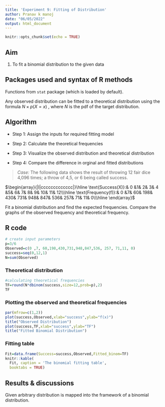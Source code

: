 ---
title: 'Experiment 9: Fitting of Distribution'
author: Pranav k manoj 
date: "06/05/2022"
output: html_document
---

```{r setup, include=FALSE}
knitr::opts_chunk$set(echo = TRUE)
```

## Aim

1. To fit a binomial distribution to the given data

## Packages used and syntax of R methods

Functions from `stat` package (which is loaded by default). 

Any observed distribution can be fitted to a theoretical distribution using the formula $N\times p(X=x)$  , where $N$ is the pdf of the target distribution.

## Algorithm

* Step 1: Assign the inputs for required fitting model

* Step 2: Calculate the theoretical frequencies

* Step 3: Visualize the observed distribution and theoretical distribution

* Step 4: Compare the difference in orginal and fitted distributions


>*Case:* The following data shows the result of throwing 12 fair dice 4,096 times; a throw of 4,5, or 6 being called success.

$\begin{array}{|l|ccccccccccccc|}\hline \text{Success(X)}:& 0 &1& 2& 3& 4 &5& 6& 7& 8& 9& 10& 11& 12\\\hline \text{Frequency(f)}:& 0 &7& 60& 198& 430& 731& 948& 847& 536& 257& 71& 11& 0\\\hline \end{array}$

Fit a binomial distribution and find the expected frequencies. Compare the graphs of the observed frequency and theoretical frequency.


## R code

```{r}
# create input parameters
p=3/6
Observed=c(0 ,7, 60,198,430,731,948,847,536, 257, 71,11, 0)
success=seq(0,12,1)
N=sum(Observed)
```
### Theoretical distribution

```{r}
#calculating theoretical frequencies
TF=round(N*dbinom(success,size=12,prob=p),2)
TF
```
### Plotting the observed and theoretical frequencies
```{r}
par(mfrow=c(1,2))
plot(success,Observed,xlab="success",ylab="f(x)")
title("Observed Distribution")
plot(success,TF,xlab="success",ylab="TF")
title("Fitted Binomial Distribution")

```

### Fitting table

```{r}
Fit=data.frame(Success=success,Observed,Fitted_binom=TF)
knitr::kable(
  Fit, caption = 'The binomial fitting table',
  booktabs = TRUE)
```


## Results & discussions

Given arbitrary distribution is mapped into the framework of a binomial distribution. 